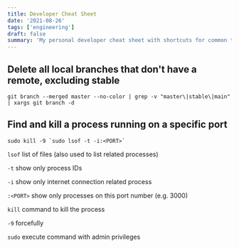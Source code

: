 ```yaml
---
title: Developer Cheat Sheet
date: '2021-08-26'
tags: ['engineering']
draft: false
summary: 'My personal developer cheat sheet with shortcuts for common tasks.'
---
```


<Callout text="This post will be a living document and updated as I find more commands" />

## Delete all local branches that don't have a remote, excluding stable

```
git branch --merged master --no-color | grep -v "master\|stable\|main" | xargs git branch -d
```

## Find and kill a process running on a specific port

```
sudo kill -9 `sudo lsof -t -i:<PORT>`
```

`lsof` list of files (also used to list related processes)

`-t` show only process IDs

`-i` show only internet connection related process

`:<PORT>` show only processes on this port number (e.g. 3000)

`kill` command to kill the process

`-9` forcefully

`sudo` execute command with admin privileges

<Callout text="Use the social icons in the footer if there's a command you believe should be added to the list!" />

